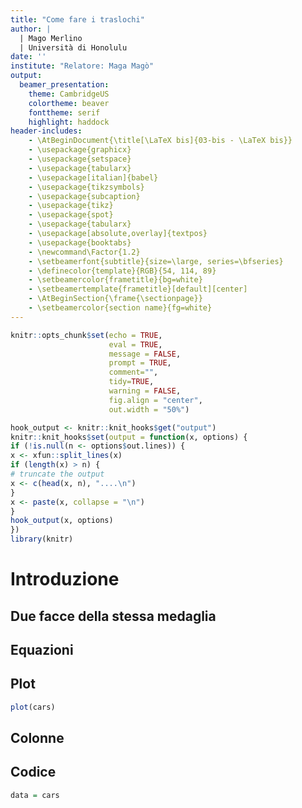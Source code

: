 ```yaml
---
title: "Come fare i traslochi"
author: | 
  | Mago Merlino
  | Università di Honolulu
date: ''
institute: "Relatore: Maga Magò"
output: 
  beamer_presentation: 
    theme: CambridgeUS
    colortheme: beaver
    fonttheme: serif
    highlight: haddock
header-includes:
    - \AtBeginDocument{\title[\LaTeX bis]{03-bis - \LaTeX bis}}
    - \usepackage{graphicx} 
    - \usepackage{setspace}
    - \usepackage{tabularx}
    - \usepackage[italian]{babel}
    - \usepackage{tikzsymbols}
    - \usepackage{subcaption}
    - \usepackage{tikz}
    - \usepackage{spot}
    - \usepackage{tabularx}
    - \usepackage[absolute,overlay]{textpos}
    - \usepackage{booktabs}
    - \newcommand\Factor{1.2}
    - \setbeamerfont{subtitle}{size=\large, series=\bfseries}
    - \definecolor{template}{RGB}{54, 114, 89}
    - \setbeamercolor{frametitle}{bg=white}
    - \setbeamertemplate{frametitle}[default][center]
    - \AtBeginSection{\frame{\sectionpage}}
    - \setbeamercolor{section name}{fg=white}
---
```

```r
knitr::opts_chunk$set(echo = TRUE, 
                      eval = TRUE, 
                      message = FALSE, 
                      prompt = TRUE, 
                      comment="", 
                      tidy=TRUE, 
                      warning = FALSE, 
                      fig.align = "center", 
                      out.width = "50%")

hook_output <- knitr::knit_hooks$get("output")
knitr::knit_hooks$set(output = function(x, options) {
if (!is.null(n <- options$out.lines)) {
x <- xfun::split_lines(x)
if (length(x) > n) {
# truncate the output
x <- c(head(x, n), "....\n")
} 
x <- paste(x, collapse = "\n")
} 
hook_output(x, options)
})
library(knitr)
```

# Introduzione

## Due facce della stessa medaglia

\begin{figure}
\centering
\begin{subfigure}{0.3\textwidth}
```r
knitr::include_graphics("img/merlino1.jpg")
```
\caption{Senza spritz.}
\label{sub:nospritz}
\end{subfigure}
\pause
\begin{subfigure}{0.3\textwidth}
```r
knitr::include_graphics("img/mago-merlino.jpg")
``` 
\caption{Con spritz.}
\label{sub:spritz}
\end{subfigure}
\caption{Mago Merlino}
\label{fig:merlino}
\end{figure}

## Equazioni

\begin{equation}\label{eq:mean}
	\bar{X} = \frac{\sum_{i=1}^{n} x_i}{n}
\end{equation}

## Plot

```r
plot(cars)
```

## Colonne

\begin{columns} 
\begin{column}{0.50\textwidth}

Testo nella prima colonna

\end{column}

\begin{column}{0.50\textwidth}

Testo nella seconda colonna

\end{column}

\end{columns}


## Codice 

```r
data = cars
```

